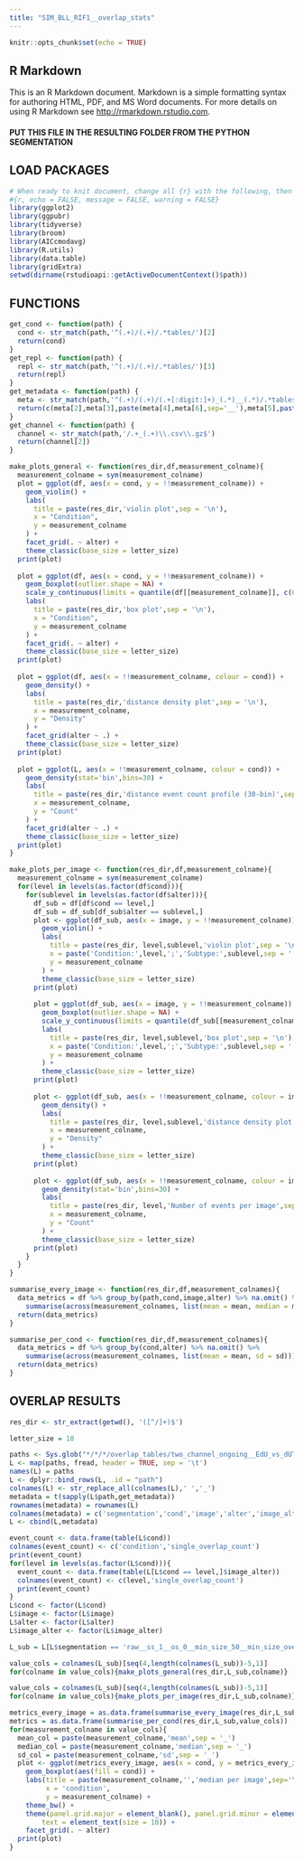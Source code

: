 ```yaml
---
title: "SIM_BLL_RIF1__overlap_stats"
---
```


```r
knitr::opts_chunk$set(echo = TRUE)
```

## R Markdown

This is an R Markdown document. Markdown is a simple formatting syntax for authoring HTML, PDF, and MS Word documents. For more details on using R Markdown see <http://rmarkdown.rstudio.com>.

#### PUT THIS FILE IN THE RESULTING FOLDER FROM THE PYTHON SEGMENTATION

## LOAD PACKAGES
```r
# When ready to knit document, change all {r} with the following, then knit:
#{r, echo = FALSE, message = FALSE, warning = FALSE}
library(ggplot2)
library(ggpubr)
library(tidyverse)
library(broom)
library(AICcmodavg)
library(R.utils)
library(data.table)
library(gridExtra)
setwd(dirname(rstudioapi::getActiveDocumentContext()$path))
```

## FUNCTIONS
```r
get_cond <- function(path) {
  cond <- str_match(path,'^(.+)/(.+)/.*tables/')[2]
  return(cond)
}
get_repl <- function(path) {
  repl <- str_match(path,'^(.+)/(.+)/.*tables/')[3]
  return(repl)
}
get_metadata <- function(path) {
  meta <- str_match(path,'^(.+)/(.+)/(.+[:digit:]+)_(.*)__(.*)/.*tables/')
  return(c(meta[2],meta[3],paste(meta[4],meta[6],sep='__'),meta[5],paste(meta[4],meta[6],meta[5],sep='__')))
}
get_channel <- function(path) {
  channel <- str_match(path,'/.+_(.+)\\.csv\\.gz$')
  return(channel[2])
}
```

```r
make_plots_general <- function(res_dir,df,measurement_colname){
  measurement_colname = sym(measurement_colname)
  plot = ggplot(df, aes(x = cond, y = !!measurement_colname)) +
    geom_violin() +
    labs(
      title = paste(res_dir,'violin plot',sep = '\n'),
      x = "Condition",
      y = measurement_colname
    ) +
    facet_grid(. ~ alter) +
    theme_classic(base_size = letter_size)
  print(plot)
  
  plot = ggplot(df, aes(x = cond, y = !!measurement_colname)) +
    geom_boxplot(outlier.shape = NA) +
    scale_y_continuous(limits = quantile(df[[measurement_colname]], c(0.1, 0.9))) +
    labs(
      title = paste(res_dir,'box plot',sep = '\n'),
      x = "Condition",
      y = measurement_colname
    ) +
    facet_grid(. ~ alter) +
    theme_classic(base_size = letter_size)
  print(plot)
  
  plot = ggplot(df, aes(x = !!measurement_colname, colour = cond)) +
    geom_density() +
    labs(
      title = paste(res_dir,'distance density plot',sep = '\n'),
      x = measurement_colname,
      y = "Density"
    ) +
    facet_grid(alter ~ .) +
    theme_classic(base_size = letter_size)
  print(plot)
  
  plot = ggplot(L, aes(x = !!measurement_colname, colour = cond)) +
    geom_density(stat='bin',bins=30) +
    labs(
      title = paste(res_dir,'distance event count profile (30-bin)',sep = '\n'),
      x = measurement_colname,
      y = "Count"
    ) +
    facet_grid(alter ~ .) +
    theme_classic(base_size = letter_size)
  print(plot)
}
```

```r
make_plots_per_image <- function(res_dir,df,measurement_colname){
  measurement_colname = sym(measurement_colname)
  for(level in levels(as.factor(df$cond))){
    for(sublevel in levels(as.factor(df$alter))){
      df_sub = df[df$cond == level,]
      df_sub = df_sub[df_sub$alter == sublevel,]
      plot <- ggplot(df_sub, aes(x = image, y = !!measurement_colname)) +
        geom_violin() +
        labs(
          title = paste(res_dir, level,sublevel,'violin plot',sep = '\n'),
          x = paste('Condition:',level,';','Subtype:',sublevel,sep = ' '),
          y = measurement_colname
        ) +
        theme_classic(base_size = letter_size)
      print(plot)
      
      plot = ggplot(df_sub, aes(x = image, y = !!measurement_colname)) +
        geom_boxplot(outlier.shape = NA) +
        scale_y_continuous(limits = quantile(df_sub[[measurement_colname]], c(0.1, 0.9))) +
        labs(
          title = paste(res_dir, level,sublevel,'box plot',sep = '\n'),
          x = paste('Condition:',level,';','Subtype:',sublevel,sep = ' '),
          y = measurement_colname
        ) +
        theme_classic(base_size = letter_size)
      print(plot)
    
      plot <- ggplot(df_sub, aes(x = !!measurement_colname, colour = image)) +
        geom_density() +
        labs(
          title = paste(res_dir, level,sublevel,'distance density plot',sep = '\n'),
          x = measurement_colname,
          y = "Density"
        ) +
        theme_classic(base_size = letter_size)
      print(plot)
      
      plot <- ggplot(df_sub, aes(x = !!measurement_colname, colour = image)) +
        geom_density(stat='bin',bins=30) +
        labs(
          title = paste(res_dir, level,'Number of events per image',sep = '\n'),
          x = measurement_colname,
          y = "Count"
        ) +
        theme_classic(base_size = letter_size)  
      print(plot)
    }
  }
}  
```

```r
summarise_every_image <- function(res_dir,df,measurement_colnames){
  data_metrics = df %>% group_by(path,cond,image,alter) %>% na.omit() %>%
    summarise(across(measurement_colnames, list(mean = mean, median = median, sd = sd)))
  return(data_metrics)
}

summarise_per_cond <- function(res_dir,df,measurement_colnames){
  data_metrics = df %>% group_by(cond,alter) %>% na.omit() %>%
    summarise(across(measurement_colnames, list(mean = mean, sd = sd)))
  return(data_metrics)
}
```

## OVERLAP RESULTS
```r
res_dir <- str_extract(getwd(), '([^/]+)$')

letter_size = 10

paths <- Sys.glob("*/*/*/overlap_tables/two_channel_ongoing__EdU_vs_dUTP_106_overlap_measurements.csv.gz")
L <- map(paths, fread, header = TRUE, sep = '\t')
names(L) = paths
L <- dplyr::bind_rows(L, .id = "path")
colnames(L) <- str_replace_all(colnames(L),' ','_')
metadata = t(sapply(L$path,get_metadata))
rownames(metadata) = rownames(L)
colnames(metadata) = c('segmentation','cond','image','alter','image_alter')
L <- cbind(L,metadata) 

event_count <- data.frame(table(L$cond))
colnames(event_count) <- c('condition','single_overlap_count')
print(event_count)
for(level in levels(as.factor(L$cond))){
  event_count <- data.frame(table(L[L$cond == level,]$image_alter))
  colnames(event_count) <- c(level,'single_overlap_count')
  print(event_count)
}
L$cond <- factor(L$cond)
L$image <- factor(L$image)
L$alter <- factor(L$alter)
L$image_alter <- factor(L$image_alter)

L_sub = L[L$segmentation == 'raw__ss_1__os_0__min_size_50__min_size_overlap_0']
```


```r
value_cols = colnames(L_sub)[seq(4,length(colnames(L_sub))-5,1)]
for(colname in value_cols){make_plots_general(res_dir,L_sub,colname)}
```

```r
value_cols = colnames(L_sub)[seq(4,length(colnames(L_sub))-5,1)]
for(colname in value_cols){make_plots_per_image(res_dir,L_sub,colname)}
```

```r
metrics_every_image = as.data.frame(summarise_every_image(res_dir,L_sub,value_cols))
metrics = as.data.frame(summarise_per_cond(res_dir,L_sub,value_cols))
for(measurement_colname in value_cols){
  mean_col = paste(measurement_colname,'mean',sep = '_')
  median_col = paste(measurement_colname,'median',sep = '_')
  sd_col = paste(measurement_colname,'sd',sep = '_')
  plot <- ggplot(metrics_every_image, aes(x = cond, y = metrics_every_image[,median_col])) +
    geom_boxplot(aes(fill = cond)) +
    labs(title = paste(measurement_colname,'','median per image',sep='\n'),
         x = 'condition',
         y = measurement_colname) +
    theme_bw() +
    theme(panel.grid.major = element_blank(), panel.grid.minor = element_blank(),
        text = element_text(size = 10)) +
    facet_grid(. ~ alter)
  print(plot)
}
```
